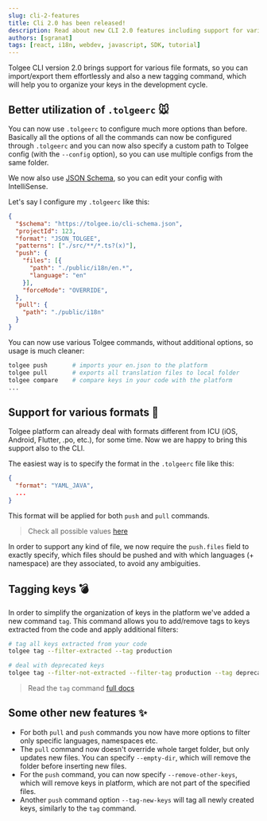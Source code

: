 ```yaml
---
slug: cli-2-features
title: Cli 2.0 has been released!
description: Read about new CLI 2.0 features including support for various formats and new tagging command.
authors: [sgranat]
tags: [react, i18n, webdev, javascript, SDK, tutorial]
---
```


Tolgee CLI version 2.0 brings support for various file formats, so you can import/export them effortlessly and also a new tagging command, which will help you to organize your keys in the development cycle.

<!-- truncate-->

## Better utilization of `.tolgeerc` 🐭

You can now use `.tolgeerc` to configure much more options than before. Basically all the options of all the commands can now be configured through `.tolgeerc` and you can now also specify a custom path to Tolgee config (with the `--config` option), so you can use multiple configs from the same folder.

We now also use [JSON Schema](https://json-schema.org/), so you can edit your config with IntelliSense.

Let's say I configure my `.tolgeerc` like this:

```json
{
  "$schema": "https://tolgee.io/cli-schema.json",
  "projectId": 123,
  "format": "JSON_TOLGEE",
  "patterns": ["./src/**/*.ts?(x)"],
  "push": {
    "files": [{
      "path": "./public/i18n/en.*",
      "language": "en"
    }],
    "forceMode": "OVERRIDE",
  },
  "pull": {
    "path": "./public/i18n"
  }
}
```

You can now use various Tolgee commands, without additional options, so usage is much cleaner:

```bash
tolgee push       # imports your en.json to the platform
tolgee pull       # exports all translation files to local folder
tolgee compare    # compare keys in your code with the platform
...
```

## Support for various formats 🚀

Tolgee platform can already deal with formats different from ICU (iOS, Android, Flutter, .po, etc.), for some time. Now we are happy to bring this support also to the CLI.

The easiest way is to specify the format in the `.tolgeerc` file like this:

```json
{
  "format": "YAML_JAVA",
  ...
}
```

This format will be applied for both `push` and `pull` commands.

> Check all possible values [here](https://tolgee.io/tolgee-cli/project-configuration#format)

In order to support any kind of file, we now require the `push.files` field to exactly specify, which files should be pushed and with which languages (+ namespace) are they associated, to avoid any ambiguities.

## Tagging keys 💣

In order to simplify the organization of keys in the platform we've added a new command `tag`. This command allows you to add/remove tags to keys extracted from the code and apply additional filters:

```sh
# tag all keys extracted from your code
tolgee tag --filter-extracted --tag production

# deal with deprecated keys
tolgee tag --filter-not-extracted --filter-tag production --tag deprecated --untag production
```

> Read the `tag` command [full docs](https://tolgee.io/tolgee-cli/extraction/tagging-keys)

## Some other new features ✨

 - For both `pull` and `push` commands you now have more options to filter only specific languages, namespaces etc.
 - The `pull` command now doesn't override whole target folder, but only updates new files. You can specify `--empty-dir`, which will remove the folder before inserting new files.
 - For the `push` command, you can now specify `--remove-other-keys`, which will remove keys in platform, which are not part of the specified files.
 - Another `push` command option `--tag-new-keys` will tag all newly created keys, similarly to the `tag` command.


